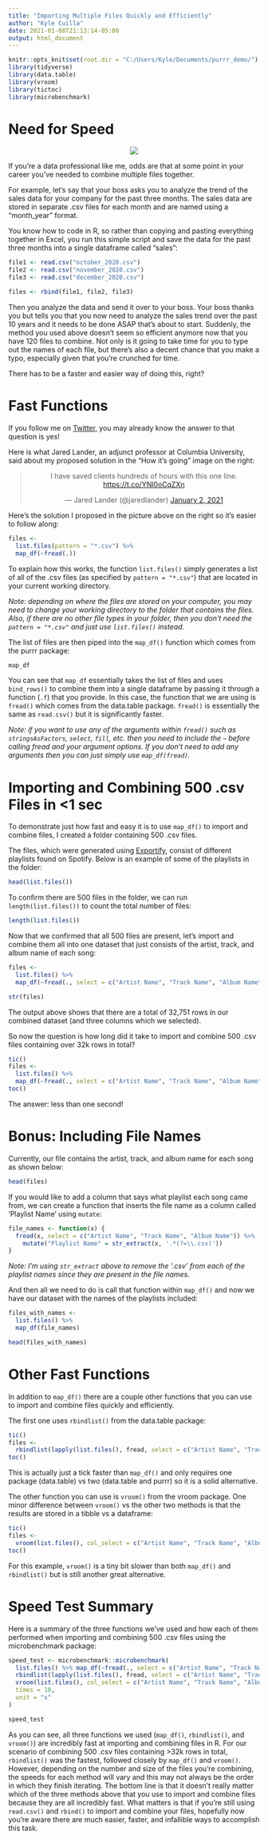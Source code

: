 ```yaml
---
title: "Importing Multiple Files Quickly and Efficiently"
author: "Kyle Cuilla"
date: 2021-01-08T21:13:14-05:00
output: html_document
---
```


```r
knitr::opts_knit$set(root.dir = "C:/Users/Kyle/Documents/purrr_demo/")
library(tidyverse)
library(data.table)
library(vroom)
library(tictoc)
library(microbenchmark)
```

# Need for Speed

<center>
![](https://media.giphy.com/media/26AHLNr8en8J3ovOo/giphy.gif)
</center>

If you're a data professional like me, odds are that at some point in your career you've needed to combine multiple files together.

For example, let's say that your boss asks you to analyze the trend of the sales data for your company for the past three months. The sales data are stored in separate .csv files for each month and are named using a "month_year" format.

You know how to code in R, so rather than copying and pasting everything together in Excel, you run this simple script and save the data for the past three months into a single dataframe called "sales":

```r
file1 <- read.csv("october_2020.csv")
file2 <- read.csv("november_2020.csv")
file3 <- read.csv("december_2020.csv")

files <- rbind(file1, file2, file3)
```

Then you analyze the data and send it over to your boss. Your boss thanks you but tells you that you now need to analyze the sales trend over the past 10 years and it needs to be done ASAP that's about to start. Suddenly, the method you used above doesn't seem so efficient anymore now that you have 120 files to combine. Not only is it going to take time for you to type out the names of each file, but there's also a decent chance that you make a typo, especially given that you're crunched for time.

There has to be a faster and easier way of doing this, right?

# Fast Functions

If you follow me on [Twitter](https://twitter.com/kc_analytics), you may already know the answer to that question is yes!

Here is what Jared Lander, an adjunct professor at Columbia University, said about my proposed solution in the "How it's going" image on the right:

<center>
<blockquote class="twitter-tweet"><p lang="en" dir="ltr">I have saved clients hundreds of hours with this one line. <a href="https://t.co/YNl0oCqZXn">https://t.co/YNl0oCqZXn</a></p>&mdash; Jared Lander (@jaredlander) <a href="https://twitter.com/jaredlander/status/1345460714425737220?ref_src=twsrc%5Etfw">January 2, 2021</a></blockquote> <script async src="https://platform.twitter.com/widgets.js" charset="utf-8"></script>
</center>

Here's the solution I proposed in the picture above on the right so it's easier to follow along:

```r
files <- 
  list.files(pattern = "*.csv") %>%
  map_df(~fread(.))
```

To explain how this works, the function `list.files()` simply generates a list of all of the .csv files (as specified by `pattern = "*.csv"`) that are located in your current working directory. 

<i>
Note: depending on where the files are stored on your computer, you may need to change your working directory to the folder that contains the files. Also, if there are no other file types in your folder, then you don't need the `pattern = "*.csv"` and just use `list.files()` instead.
</i>

The list of files are then piped into the `map_df()` function which comes from the purrr package:

```r
map_df
```

You can see that `map_df` essentially takes the list of files and uses `bind_rows()` to combine them into a single dataframe by passing it through a function (`.f`) that you provide. In this case, the function that we are using is `fread()` which comes from the data.table package. `fread()` is essentially the same as `read.csv()` but it is significantly faster. 

<i>
Note: if you want to use any of the arguments within `fread()` such as `stringsAsFactors`, `select`, `fill`, etc. then you need to include the `~` before calling fread and  your argument options. If you don't need to add any arguments then you can just simply use `map_df(fread)`.
</i>

# Importing and Combining 500 .csv Files in <1 sec

To demonstrate just how fast and easy it is to use `map_df()` to import and combine files, I created a folder containing 500 .csv files.

The files, which were generated using [Exportify](https://watsonbox.github.io/exportify/), consist of different playlists found on Spotify. Below is an example of some of the playlists in the folder:

```r
head(list.files())
```

To confirm there are 500 files in the folder, we can run `length(list.files())` to count the total number of files:

```r
length(list.files())
```

Now that we confirmed that all 500 files are present, let's import and combine them all into one dataset that just consists of the artist, track, and album name of each song:

```r
files <-
  list.files() %>%
  map_df(~fread(., select = c("Artist Name", "Track Name", "Album Name")))

str(files)
```

The output above shows that there are a total of 32,751 rows in our combined dataset (and three columns which we selected). 

So now the question is how long did it take to import and combine 500 .csv files containing over 32k rows in total?

```r
tic()
files <-
  list.files() %>%
  map_df(~fread(., select = c("Artist Name", "Track Name", "Album Name")))
toc()
```

The answer: less than one second!

# Bonus: Including File Names

Currently, our file contains the artist, track, and album name for each song as shown below:

```r
head(files)
```

If you would like to add a column that says what playlist each song came from, we can create a function that inserts the file name as a column called 'Playlist Name' using `mutate`:

```r
file_names <- function(x) {
  fread(x, select = c("Artist Name", "Track Name", "Album Name")) %>% 
    mutate("Playlist Name" = str_extract(x, '.*(?=\\.csv)'))
}
```

<i>Note: I'm using `str_extract` above to remove the '.csv' from each of the playlist names since they are present in the file names.</i>

And then all we need to do is call that function within `map_df()` and now we have our dataset with the names of the playlists included: 

```r
files_with_names <-
  list.files() %>%
  map_df(file_names)

head(files_with_names)
```

# Other Fast Functions

In addition to `map_df()` there are a couple other functions that you can use to import and combine files quickly and efficiently.

The first one uses `rbindlist()` from the data.table package:

```r
tic()
files <- 
  rbindlist(lapply(list.files(), fread, select = c("Artist Name", "Track Name", "Album Name")))
toc()
```

This is actually just a tick faster than `map_df()` and only requires one package (data.table) vs two (data.table and purrr) so it is a solid alternative.

The other function you can use is `vroom()` from the vroom package. One minor difference between `vroom()` vs the other two methods is that the results are stored in a tibble vs a dataframe: 

```r
tic()
files <- 
  vroom(list.files(), col_select = c("Artist Name", "Track Name", "Album Name"))
toc()
```

For this example, `vroom()` is a tiny bit slower than both `map_df()` and `rbindlist()` but is still another great alternative. 

# Speed Test Summary

Here is a summary of the three functions we've used and how each of them performed when importing and combining 500 .csv files using the microbenchmark package:

```r
speed_test <- microbenchmark::microbenchmark(
  list.files() %>% map_df(~fread(., select = c("Artist Name", "Track Name", "Album Name"))),
  rbindlist(lapply(list.files(), fread, select = c("Artist Name", "Track Name", "Album Name"))),
  vroom(list.files(), col_select = c("Artist Name", "Track Name", "Album Name")),
  times = 10,
  unit = "s"
)

speed_test
```

As you can see, all three functions we used (`map_df()`, `rbindlist()`, and `vroom()`) are incredibly fast at importing and combining files in R. For our scenario of combining 500 .csv files containing >32k rows in total, `rbindlist()` was the fastest, followed closely by `map_df()` and `vroom()`. However, depending on the number and size of the files you're combining, the speeds for each method will vary and this may not always be the order in which they finish iterating. The bottom line is that it doesn't really matter which of the three methods above that you use to import and combine files because they are all incredibly fast. What matters is that if you're still using `read.csv()` and `rbind()` to import and combine your files, hopefully now you're aware there are much easier, faster, and infallible ways to accomplish this task.